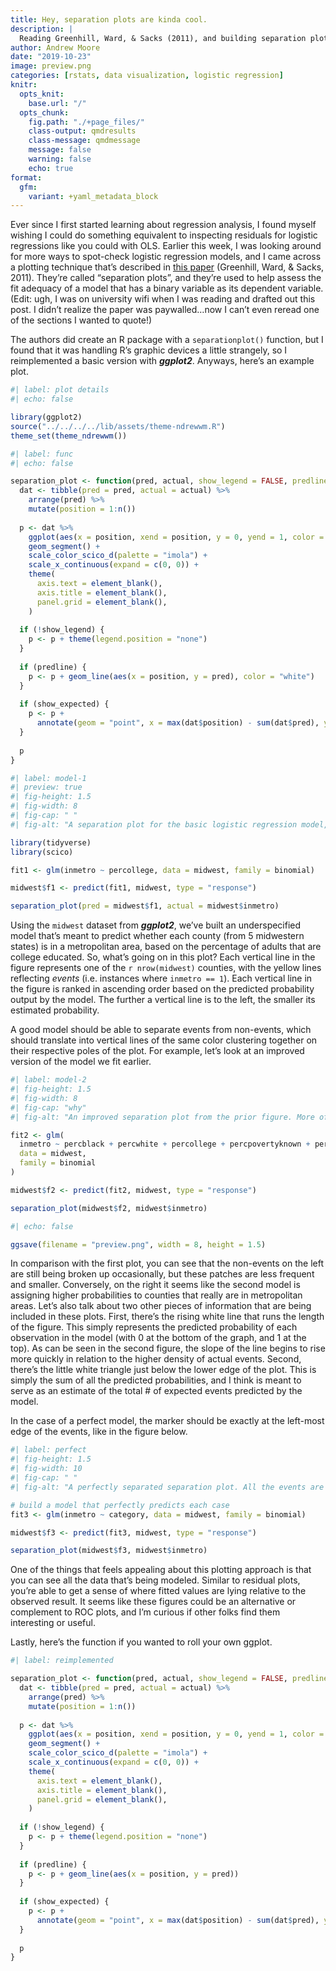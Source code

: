 ```yaml
---
title: Hey, separation plots are kinda cool.
description: |
  Reading Greenhill, Ward, & Sacks (2011), and building separation plots in R.
author: Andrew Moore
date: "2019-10-23"
image: preview.png
categories: [rstats, data visualization, logistic regression]
knitr:
  opts_knit: 
    base.url: "/"
  opts_chunk:
    fig.path: "./+page_files/"
    class-output: qmdresults
    class-message: qmdmessage
    message: false
    warning: false
    echo: true
format:
  gfm:
    variant: +yaml_metadata_block
---
```


<script>
  import BlogHead from "$lib/components/BlogHead.svelte";
</script>

<BlogHead title={title} date={date} />

Ever since I first started learning about regression analysis, I found myself wishing I could do something equivalent to inspecting residuals for logistic regressions like you could with OLS. Earlier this week, I was looking around for more ways to spot-check logistic regression models, and I came across a plotting technique that's described in [this paper](https://onlinelibrary.wiley.com/doi/full/10.1111/j.1540-5907.2011.00525.x#b11){target="_blank"} (Greenhill, Ward, & Sacks, 2011). They're called "separation plots", and they're used to help assess the fit adequacy of a model that has a binary variable as its  dependent variable. (Edit: ugh, I was on university wifi when I was reading and drafted out this post. I didn't realize the paper was paywalled...now I can't even reread one of the sections I wanted to quote!)

The authors did create an R package with a `separationplot()` function, but I found that it was handling R's graphic devices a little strangely, so I reimplemented a basic version with **_ggplot2_**. Anyways, here's an example plot.

```r
#| label: plot details
#| echo: false

library(ggplot2)
source("../../../../lib/assets/theme-ndrewwm.R")
theme_set(theme_ndrewwm())
```

```r
#| label: func
#| echo: false

separation_plot <- function(pred, actual, show_legend = FALSE, predline = TRUE, show_expected = TRUE) {
  dat <- tibble(pred = pred, actual = actual) %>%
    arrange(pred) %>%
    mutate(position = 1:n())
  
  p <- dat %>%
    ggplot(aes(x = position, xend = position, y = 0, yend = 1, color = factor(actual))) +
    geom_segment() +
    scale_color_scico_d(palette = "imola") +
    scale_x_continuous(expand = c(0, 0)) +
    theme(
      axis.text = element_blank(),
      axis.title = element_blank(),
      panel.grid = element_blank(),
    )
  
  if (!show_legend) {
    p <- p + theme(legend.position = "none")
  }
  
  if (predline) {
    p <- p + geom_line(aes(x = position, y = pred), color = "white")
  }
  
  if (show_expected) {
    p <- p +
      annotate(geom = "point", x = max(dat$position) - sum(dat$pred), y = -0.05, shape = 17)
  }
  
  p
}
```

```r
#| label: model-1
#| preview: true
#| fig-height: 1.5
#| fig-width: 8
#| fig-cap: " "
#| fig-alt: "A separation plot for the basic logistic regression model, inmetro ~ percollege."

library(tidyverse)
library(scico)

fit1 <- glm(inmetro ~ percollege, data = midwest, family = binomial)

midwest$f1 <- predict(fit1, midwest, type = "response")

separation_plot(pred = midwest$f1, actual = midwest$inmetro)
```

Using the `midwest` dataset from **_ggplot2_**, we've built an underspecified model that's meant to predict whether each county (from 5 midwestern states) is in a metropolitan area, based on the percentage of adults that are college educated. So, what's going on in this plot? Each vertical line in the figure represents one of the `r nrow(midwest)` counties, with the yellow lines reflecting *events* (i.e. instances where `inmetro == 1`). Each vertical line in the figure is ranked in ascending order based on the predicted probability output by the model. The further a vertical line is to the left, the smaller its estimated probability.

A good model should be able to separate events from non-events, which should translate into vertical lines of the same color clustering together on their respective poles of the plot. For example, let's look at an improved version of the model we fit earlier.

```r
#| label: model-2
#| fig-height: 1.5
#| fig-width: 8
#| fig-cap: "why"
#| fig-alt: "An improved separation plot from the prior figure. More of the events (inmetro = 1) are clustered to the right-hand side."

fit2 <- glm(
  inmetro ~ percblack + percwhite + percollege + percpovertyknown + percbelowpoverty + percprof,
  data = midwest,
  family = binomial
)

midwest$f2 <- predict(fit2, midwest, type = "response")

separation_plot(midwest$f2, midwest$inmetro)
```

```r
#| echo: false

ggsave(filename = "preview.png", width = 8, height = 1.5)
```

In comparison with the first plot, you can see that the non-events on the left are still being broken up occasionally, but these patches are less frequent and smaller. Conversely, on the right it seems like the second model is assigning higher probabilities to counties that really are in metropolitan areas. Let's also talk about two other pieces of information that are being included in these plots. First, there's the rising white line that runs the length of the figure. This simply represents the predicted probability of each observation in the model (with 0 at the bottom of the graph, and 1 at the top). As can be seen in the second figure, the slope of the line begins to rise more quickly in relation to the higher density of actual events. Second, there's the little white triangle just below the lower edge of the plot. This is simply the sum of all the predicted probabilities, and I think is meant to serve as an estimate of the total # of expected events predicted by the model.

In the case of a perfect model, the marker should be exactly at the left-most edge of the events, like in the figure below.

```r
#| label: perfect
#| fig-height: 1.5
#| fig-width: 10
#| fig-cap: " "
#| fig-alt: "A perfectly separated separation plot. All the events are divided on each side of the plot."

# build a model that perfectly predicts each case
fit3 <- glm(inmetro ~ category, data = midwest, family = binomial)

midwest$f3 <- predict(fit3, midwest, type = "response")

separation_plot(midwest$f3, midwest$inmetro)
```

One of the things that feels appealing about this plotting approach is that you can see all the data that's being modeled. Similar to residual plots, you're able to get a sense of where fitted values are lying relative to the observed result. It seems like these figures could be an alternative or complement to ROC plots, and I'm curious if other folks find them interesting or useful.

Lastly, here's the function if you wanted to roll your own ggplot.

```r
#| label: reimplemented

separation_plot <- function(pred, actual, show_legend = FALSE, predline = TRUE, show_expected = TRUE) {
  dat <- tibble(pred = pred, actual = actual) %>%
    arrange(pred) %>%
    mutate(position = 1:n())
  
  p <- dat %>%
    ggplot(aes(x = position, xend = position, y = 0, yend = 1, color = factor(actual))) +
    geom_segment() +
    scale_color_scico_d(palette = "imola") +
    scale_x_continuous(expand = c(0, 0)) +
    theme(
      axis.text = element_blank(),
      axis.title = element_blank(),
      panel.grid = element_blank(),
    )
  
  if (!show_legend) {
    p <- p + theme(legend.position = "none")
  }
  
  if (predline) {
    p <- p + geom_line(aes(x = position, y = pred))
  }
  
  if (show_expected) {
    p <- p +
      annotate(geom = "point", x = max(dat$position) - sum(dat$pred), y = -0.05, shape = 17)
  }
  
  p
}
```
